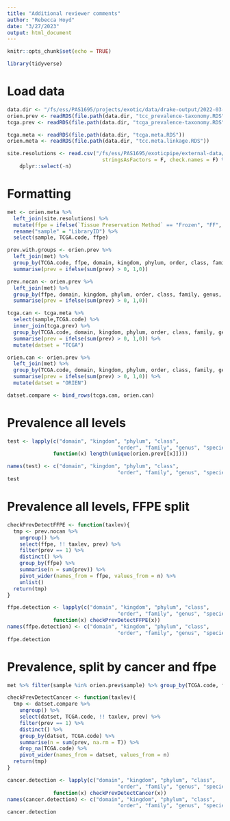 ```yaml
---
title: "Additional reviewer comments"
author: "Rebecca Hoyd"
date: "3/27/2023"
output: html_document
---
```


```r
knitr::opts_chunk$set(echo = TRUE)

library(tidyverse)
```

# Load data

```r
data.dir <- "/fs/ess/PAS1695/projects/exotic/data/drake-output/2022-03-08"
orien.prev <- readRDS(file.path(data.dir, "tcc_prevalence-taxonomy.RDS"))
tcga.prev <- readRDS(file.path(data.dir, "tcga_prevalence-taxonomy.RDS"))

tcga.meta <- readRDS(file.path(data.dir, "tcga.meta.RDS"))
orien.meta <- readRDS(file.path(data.dir, "tcc.meta.linkage.RDS"))

site.resolutions <- read.csv("/fs/ess/PAS1695/exoticpipe/external-data/members-of-TCGA-groups.csv",
                               stringsAsFactors = F, check.names = F) %>%
    dplyr::select(-n)
```

# Formatting

```r
met <- orien.meta %>%
  left_join(site.resolutions) %>%
  mutate(ffpe = ifelse(`Tissue Preservation Method` == "Frozen", "FF", "FFPE")) %>%
  rename("sample" = "LibraryID") %>%
  select(sample, TCGA.code, ffpe)

prev.with.groups <- orien.prev %>%
  left_join(met) %>%
  group_by(TCGA.code, ffpe, domain, kingdom, phylum, order, class, family, genus, species) %>%
  summarise(prev = ifelse(sum(prev) > 0, 1,0))

prev.nocan <- orien.prev %>%
  left_join(met) %>%
  group_by(ffpe, domain, kingdom, phylum, order, class, family, genus, species) %>%
  summarise(prev = ifelse(sum(prev) > 0, 1,0))


```

```r
tcga.can <- tcga.meta %>%
  select(sample,TCGA.code) %>%
  inner_join(tcga.prev) %>%
  group_by(TCGA.code, domain, kingdom, phylum, order, class, family, genus, species) %>%
  summarise(prev = ifelse(sum(prev) > 0, 1,0)) %>%
  mutate(datset = "TCGA")

orien.can <- orien.prev %>%
  left_join(met) %>%
  group_by(TCGA.code, domain, kingdom, phylum, order, class, family, genus, species) %>%
  summarise(prev = ifelse(sum(prev) > 0, 1,0)) %>%
  mutate(datset = "ORIEN")

datset.compare <- bind_rows(tcga.can, orien.can)
```



# Prevalence all levels

```r
test <- lapply(c("domain", "kingdom", "phylum", "class", 
                                    "order", "family", "genus", "species"),
               function(x) length(unique(orien.prev[[x]])))

names(test) <- c("domain", "kingdom", "phylum", "class", 
                                    "order", "family", "genus", "species")
test
``` 

# Prevalence all levels, FFPE split

```r
checkPrevDetectFFPE <- function(taxlev){
  tmp <- prev.nocan %>%
    ungroup() %>%
    select(ffpe, !! taxlev, prev) %>%
    filter(prev == 1) %>%
    distinct() %>%
    group_by(ffpe) %>%
    summarise(n = sum(prev)) %>%
    pivot_wider(names_from = ffpe, values_from = n) %>%
    unlist()
  return(tmp)
}

ffpe.detection <- lapply(c("domain", "kingdom", "phylum", "class", 
                                    "order", "family", "genus", "species"),
               function(x) checkPrevDetectFFPE(x))
names(ffpe.detection) <- c("domain", "kingdom", "phylum", "class", 
                                    "order", "family", "genus", "species")
ffpe.detection
```

# Prevalence, split by cancer and ffpe

```r
met %>% filter(sample %in% orien.prev$sample) %>% group_by(TCGA.code, ffpe) %>% tally()
```

```r
checkPrevDetectCancer <- function(taxlev){
  tmp <- datset.compare %>%
    ungroup() %>%
    select(datset, TCGA.code, !! taxlev, prev) %>%
    filter(prev == 1) %>%
    distinct() %>%
    group_by(datset, TCGA.code) %>%
    summarise(n = sum(prev, na.rm = T)) %>%
    drop_na(TCGA.code) %>%
    pivot_wider(names_from = datset, values_from = n) 
  return(tmp)
}

cancer.detection <- lapply(c("domain", "kingdom", "phylum", "class", 
                                    "order", "family", "genus", "species"),
               function(x) checkPrevDetectCancer(x))
names(cancer.detection) <- c("domain", "kingdom", "phylum", "class", 
                                    "order", "family", "genus", "species")
cancer.detection
```
